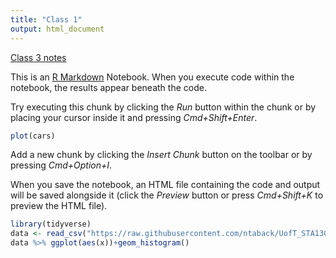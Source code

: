 ```yaml
---
title: "Class 1"
output: html_document
---
```


[Class 3 notes](http://utstat.utoronto.ca/alisong/tmp/Week3_Testing101.pdf)

This is an [R Markdown](http://rmarkdown.rstudio.com) Notebook. When you execute code within the notebook, the results appear beneath the code. 

Try executing this chunk by clicking the *Run* button within the chunk or by placing your cursor inside it and pressing *Cmd+Shift+Enter*. 

```r
plot(cars)
```

Add a new chunk by clicking the *Insert Chunk* button on the toolbar or by pressing *Cmd+Option+I*.

When you save the notebook, an HTML file containing the code and output will be saved alongside it (click the *Preview* button or press *Cmd+Shift+K* to preview the HTML file).


```r
library(tidyverse)
data <- read_csv("https://raw.githubusercontent.com/ntaback/UofT_STA130/master/data.csv")
data %>% ggplot(aes(x))+geom_histogram()
```



